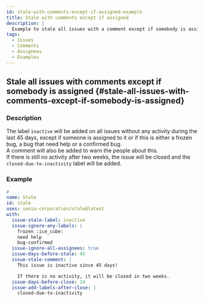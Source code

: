 ```yaml
---
id: stale-with-comments-except-if-assigned-example
title: Stale with comments except if assigned
description: |
  Example to stale all issues with a comment except if somebody is assigned.
tags:
  - Issues
  - Comments
  - Assignees
  - Examples
---
```


## Stale all issues with comments except if somebody is assigned {#stale-all-issues-with-comments-except-if-somebody-is-assigned}

### Description

The label `ìnactive` will be added on all issues without any activity during the last 45 days, except if someone is assigned to it or if this is either a frozen bug, a bug that need help or a confirmed bug.  
A comment will also be added to warn the people about this.  
If there is still no activity after two weeks, the issue will be closed and the `closed-due-to-inactivity` label will be added.

### Example

```yml
# ...
name: Stale
id: stale
uses: sonia-corporation/stale@latest
with:
  issue-stale-label: inactive
  issue-ignore-any-labels: |
    frozen :ice_cube:
    need help
    bug-confirmed
  issue-ignore-all-assignees: true
  issue-days-before-stale: 45
  issue-stale-comment: |
    This issue is inactive since 45 days!

    If there is no activity, it will be closed in two weeks.
  issue-days-before-close: 14
  issue-add-labels-after-close: |
    closed-due-to-inactivity
```
